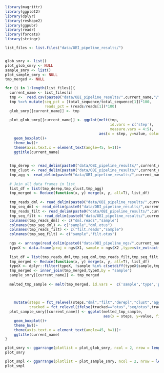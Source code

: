 ```r
library(magrittr)
library(ggplot2)
library(dplyr)
library(reshape2)
library(ggpubr)
library(readr)
library(forcats)
library(stringr)

list_files <- list.files("data/OBI_pipeline_results/")


glob_smry <- list()
plot_glob_smry <- NULL
sample_smry <- list()
plot_sample_smry <- NULL
tmp_merged <- NULL

for (i in 1:length(list_files)){
  current_name <- list_files[i] 
  tmp <-  read.csv(paste0("data/OBI_pipeline_results/",current_name,"/",current_name,"_seq_tracking.csv"),sep = "\t")
  tmp %<>% mutate(seq_pct = (total_sequence/total_sequence[1])*100,
                  reads_pct = (reads/reads[1])*100)
  glob_smry[[current_name]] <- tmp
  
  plot_glob_smry[[current_name]] <- ggplot(melt(tmp,
                                                id.vars = c('step'),
                                                measure.vars = 4:5),
                                           aes(x = step, y=value, color=variable))+
    geom_boxplot()+
    theme_bw()+
    theme(axis.text.x = element_text(angle=45, h=1))+
    ggtitle(current_name)
  
  
  tmp_derep <- read_delim(paste0("data/OBI_pipeline_results/",current_name,"/",current_name,"_derep.sampstat"), " ")
  tmp_clust <- read_delim(paste0("data/OBI_pipeline_results/",current_name,"/",current_name,"_clust.sampstat2"), " ")
  tmp_agg <- read_delim(paste0("data/OBI_pipeline_results/",current_name,"/",current_name,"_agg.sampstat2"), " ")
  
  # Join all data frames in list
  list_df = list(tmp_derep,tmp_clust,tmp_agg)
  tmp_merged <- Reduce(function(x, y) merge(x, y, all=T), list_df)
  
  tmp_reads_dml <- read_delim(paste0("data/OBI_pipeline_results/",current_name,"/",current_name,"_reads_tracking_deml.txt"), " ", col_names = F)[,1:2] 
  tmp_seq_dml <- read_delim(paste0("data/OBI_pipeline_results/",current_name,"/",current_name,"_seq_tracking_deml.txt"), "\t", col_names = F)[,1:2]
  tmp_reads_filt <- read_delim(paste0("data/OBI_pipeline_results/",current_name,"/",current_name,"_reads_tracking_basfilt.txt"), " ", col_names = F)[,1:2]
  tmp_seq_filt <- read_delim(paste0("data/OBI_pipeline_results/",current_name,"/",current_name,"_seq_tracking_basfilt.txt"), "\t", col_names = F)[,1:2]
  colnames(tmp_reads_dml) <- c("dml.reads","sample")
  colnames(tmp_seq_dml) <- c("sample","dml.otus")
  colnames(tmp_reads_filt) <- c("filt.reads","sample")
  colnames(tmp_seq_filt) <- c("sample","filt.otus")
  
  ngs <- arrange(read_delim(paste0("data/OBI_pipeline_ngs/",current_name,"/",current_name,"_ngsfilter.tab"),"\t", escape_double = F, trim_ws = T, col_names = F),X2)
  typeX <- data.frame(proj = ngs$X1, sample = ngs$X2 ,type=str_extract(ngs$X8,"(?<=type=).+?(?=;)"))
  
  list_df = list(tmp_reads_dml,tmp_seq_dml,tmp_reads_filt,tmp_seq_filt,tmp_merged)
  tmp_merged <- Reduce(function(x, y) merge(x, y, all=T), list_df)
  typeX <- dplyr::filter(typeX, !sample %in% c(setdiff(typeX$sample,tmp_merged$sample)))
  tmp_merged <- inner_join(tmp_merged,typeX,by = "sample")
  sample_smry[[current_name]] <- tmp_merged
  
  melted_tmp_sample <- melt(tmp_merged, id.vars =  c('sample','type','proj'),  measure.vars = 2:13 ) %>% mutate(steps = str_extract(variable,".+(?=\\.)"),
                                                                                                                tracked = str_extract(variable,"(?<=\\.).+"),
                                                                                                                value = as.numeric(value)) %>%
    
    mutate(steps = fct_relevel(steps,"dml","filt","derepl","clust","agg"),
           tracked = fct_relevel(ifelse(tracked=="otus","seq/otus",tracked),"reads","seq/otus")) 
  plot_sample_smry[[current_name]] <- ggplot(melted_tmp_sample,
                                             aes(x = steps, y=value, fill=tracked))+
    geom_boxplot()+
    theme_bw()+
    theme(axis.text.x = element_text(angle=45, h=1))+
    ggtitle(current_name)
}  

plot_smry <- ggarrange(plotlist = plot_glob_smry, ncol = 2, nrow = length(plot_glob_smry)/2, common.legend = T, legend = "bottom")
plot_smry

plot_smpl <- ggarrange(plotlist = plot_sample_smry, ncol = 2, nrow = length(plot_glob_smry)/2, common.legend = T, legend = "bottom")
plot_smpl
```

